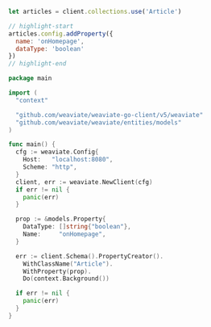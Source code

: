 

<Tabs className="code" groupId="languages">
<TabItem value="py" label="Python">
  <FilteredTextBlock
    text={PyCode}
    startMarker="START AddProperty"
    endMarker="END AddProperty"
    language="py"
  />
</TabItem>

<TabItem value="ts" label="JavaScript/TypeScript">

```js
let articles = client.collections.use('Article')

// highlight-start
articles.config.addProperty({
  name: 'onHomepage',
  dataType: 'boolean'
})
// highlight-end
```

</TabItem>
<TabItem value="go" label="Go">

```go
package main

import (
  "context"

  "github.com/weaviate/weaviate-go-client/v5/weaviate"
  "github.com/weaviate/weaviate/entities/models"
)

func main() {
  cfg := weaviate.Config{
    Host:   "localhost:8080",
    Scheme: "http",
  }
  client, err := weaviate.NewClient(cfg)
  if err != nil {
    panic(err)
  }

  prop := &models.Property{
    DataType: []string{"boolean"},
    Name:     "onHomepage",
  }

  err := client.Schema().PropertyCreator().
    WithClassName("Article").
    WithProperty(prop).
    Do(context.Background())

  if err != nil {
    panic(err)
  }
}
```

</TabItem>

 <TabItem value="java" label="Java">
     <FilteredTextBlock
       text={JavaCode}
       startMarker="// AddProperty START"
       endMarker="// AddProperty END"
       language="java"
     />
  </TabItem>

</Tabs>
